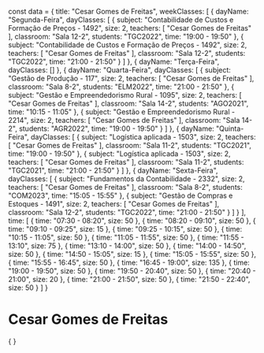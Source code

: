 const data = {
  title: "Cesar Gomes de Freitas",
  weekClasses: [
    {
      dayName: "Segunda-Feira",
      dayClasses: [
        {
          subject: "Contabilidade de Custos e Formação de Preços - 1492",
          size: 2,
          teachers: [
            "Cesar Gomes de Freitas"
          ],
          classroom: "Sala 12-2",
          students: "TGC2022",
          time: "19:00 - 19:50"
        },
        {
          subject: "Contabilidade de Custos e Formação de Preços - 1492",
          size: 2,
          teachers: [
            "Cesar Gomes de Freitas"
          ],
          classroom: "Sala 12-2",
          students: "TGC2022",
          time: "21:00 - 21:50"
        }
      ]
    },
    {
      dayName: "Terça-Feira",
      dayClasses: []
    },
    {
      dayName: "Quarta-Feira",
      dayClasses: [
        {
          subject: "Gestão de Produção - 117",
          size: 2,
          teachers: [
            "Cesar Gomes de Freitas"
          ],
          classroom: "Sala 8-2",
          students: "ELM2022",
          time: "21:00 - 21:50"
        },
        {
          subject: "Gestão e Empreendedorismo Rural - 1095",
          size: 2,
          teachers: [
            "Cesar Gomes de Freitas"
          ],
          classroom: "Sala 14-2",
          students: "AGO2021",
          time: "10:15 - 11:05"
        },
        {
          subject: "Gestão e Empreendedorismo Rural - 2214",
          size: 2,
          teachers: [
            "Cesar Gomes de Freitas"
          ],
          classroom: "Sala 14-2",
          students: "AGR2022",
          time: "19:00 - 19:50"
        }
      ]
    },
    {
      dayName: "Quinta-Feira",
      dayClasses: [
        {
          subject: "Logística aplicada - 1503",
          size: 2,
          teachers: [
            "Cesar Gomes de Freitas"
          ],
          classroom: "Sala 11-2",
          students: "TGC2021",
          time: "19:00 - 19:50"
        },
        {
          subject: "Logística aplicada - 1503",
          size: 2,
          teachers: [
            "Cesar Gomes de Freitas"
          ],
          classroom: "Sala 11-2",
          students: "TGC2021",
          time: "21:00 - 21:50"
        }
      ]
    },
    {
      dayName: "Sexta-Feira",
      dayClasses: [
        {
          subject: "Fundamentos da Contabilidade - 2332",
          size: 2,
          teachers: [
            "Cesar Gomes de Freitas"
          ],
          classroom: "Sala 8-2",
          students: "COM2023",
          time: "15:05 - 15:55"
        },
        {
          subject: "Gestão de Compras e Estoques - 1491",
          size: 2,
          teachers: [
            "Cesar Gomes de Freitas"
          ],
          classroom: "Sala 12-2",
          students: "TGC2022",
          time: "21:00 - 21:50"
        }
      ]
    }
  ],
  time: [
    {
      time: "07:30 - 08:20",
      size: 50
    },
    {
      time: "08:20 - 09:10",
      size: 50
    },
    {
      time: "09:10 - 09:25",
      size: 15
    },
    {
      time: "09:25 - 10:15",
      size: 50
    },
    {
      time: "10:15 - 11:05",
      size: 50
    },
    {
      time: "11:05 - 11:55",
      size: 50
    },
    {
      time: "11:55 - 13:10",
      size: 75
    },
    {
      time: "13:10 - 14:00",
      size: 50
    },
    {
      time: "14:00 - 14:50",
      size: 50
    },
    {
      time: "14:50 - 15:05",
      size: 15
    },
    {
      time: "15:05 - 15:55",
      size: 50
    },
    {
      time: "15:55 - 16:45",
      size: 50
    },
    {
      time: "16:45 - 19:00",
      size: 135
    },
    {
      time: "19:00 - 19:50",
      size: 50
    },
    {
      time: "19:50 - 20:40",
      size: 50
    },
    {
      time: "20:40 - 21:00",
      size: 20
    },
    {
      time: "21:00 - 21:50",
      size: 50
    },
    {
      time: "21:50 - 22:40",
      size: 50
    }
  ]
}

# Cesar Gomes de Freitas

<div>
    {
        <Grid
            title={data.title} 
            weekClasses={data.weekClasses} 
            time={data.time}
        />
    }
</div>